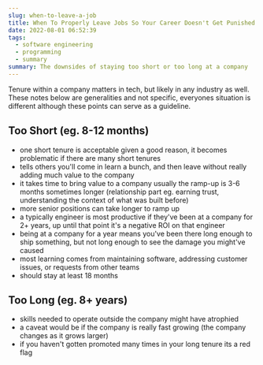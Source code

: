 ```yaml
---
slug: when-to-leave-a-job
title: When To Properly Leave Jobs So Your Career Doesn't Get Punished
date: 2022-08-01 06:52:39
tags:
  - software engineering
  - programming
  - summary
summary: The downsides of staying too short or too long at a company
---
```

Tenure within a company matters in tech, but likely in any industry as well. These notes below are generalities and not specific, everyones situation is different although these points can serve as a guideline.

## Too Short (eg. 8-12 months)
- one short tenure is acceptable given a good reason, it becomes problematic if there are many short tenures
- tells others you'll come in learn a bunch, and then leave without really adding much value to the company
- it takes time to bring value to a company usually the ramp-up is 3-6 months sometimes longer (relationship part eg. earning trust, understanding the context of what was built before)
- more senior positions can take longer to ramp up
- a typically engineer is most productive if they've been at a company for 2+ years, up until that point it's a negative ROI on that engineer
- being at a company for a year means you've been there long enough to ship something, but not long enough to see the damage you might've caused
- most learning comes from maintaining software, addressing customer issues, or requests from other teams
- should stay at least 18 months

## Too Long (eg. 8+ years)
- skills needed to operate outside the company might have atrophied 
- a caveat would be if the company is really fast growing (the company changes as it grows larger)
- if you haven't gotten promoted many times in your long tenure its a red flag